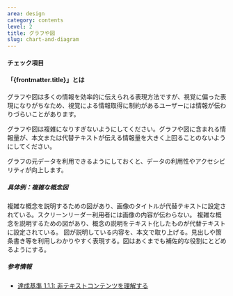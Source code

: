```yaml
---
area: design
category: contents
level: 2
title: グラフや図
slug: chart-and-diagram
---
```



#### チェック項目

<Checkpoint title="グラフの傾向や要点を簡潔にまとめ、テキストや代替テキストで提供する" />
<Checkpoint title="グラフの元データをHTMLの表で提供するか、ダウンロードできるようにする（有用な場合）" />
<Checkpoint title="図が伝えている情報をテキストや代替テキストで提供する" />

#### 「{frontmatter.title}」とは

グラフや図は多くの情報を効率的に伝えられる表現方法ですが、視覚に偏った表現になりがちなため、視覚による情報取得に制約があるユーザーには情報が伝わりづらいことがあります。

グラフや図は複雑になりすぎないようにしてください。グラフや図に含まれる情報量が、本文または代替テキストが伝える情報量を大きく上回ることのないようにしてください。

グラフの元データを利用できるようにしておくと、データの利用性やアクセシビリティが向上します。

##### 具体例：複雑な概念図

<Cases>
  <Case type="bad" title="画像のタイトルのみ指定されている">
    複雑な概念を説明するための図があり、画像のタイトルが代替テキストに設定されている。スクリーンリーダー利用者には画像の内容が伝わらない。
  </Case>
  <Case type="good" title="複雑な図に具体的な代替テキストを設定する">
    複雑な概念を説明するための図があり、概念の説明をテキスト化したものが代替テキストに設定されている。
  </Case>
  <Case type="good" title="本文を用いて概念について説明する">
    図が説明している内容を、本文で取り上げる。見出しや箇条書き等を利用しわかりやすく表現する。図はあくまでも補佐的な役割にとどめるようにする。
  </Case>
</Cases>

##### 参考情報

- [達成基準 1.1.1: 非テキストコンテンツを理解する](https://waic.jp/docs/WCAG21/Understanding/non-text-content.html)
